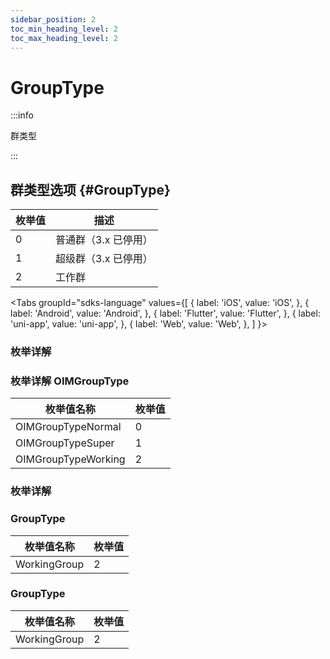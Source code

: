 ```yaml
---
sidebar_position: 2
toc_min_heading_level: 2
toc_max_heading_level: 2
---
```


# GroupType

:::info

群类型

:::

## 群类型选项 {#GroupType}

| 枚举值 | 描述                 |
| ------ | -------------------- |
| 0      | 普通群（3.x 已停用） |
| 1      | 超级群（3.x 已停用） |
| 2      | 工作群               |

<Tabs
groupId="sdks-language"
values={[
{ label: 'iOS', value: 'iOS', },
{ label: 'Android', value: 'Android', },
{ label: 'Flutter', value: 'Flutter', },
{ label: 'uni-app', value: 'uni-app', },
{ label: 'Web', value: 'Web', },
]
}>

<TabItem value="Flutter">

### 枚举详解

</TabItem>

<TabItem value="iOS">

### 枚举详解 OIMGroupType

| 枚举值名称          | 枚举值 |
| ------------------- | ------ |
| OIMGroupTypeNormal  | 0      |
| OIMGroupTypeSuper   | 1      |
| OIMGroupTypeWorking | 2      |

</TabItem>

<TabItem value="Android">

### 枚举详解

</TabItem>

<TabItem value="Web">

### GroupType

| 枚举值名称   | 枚举值 |
| ------------ | ------ |
| WorkingGroup | 2      |

</TabItem>

<TabItem value="uni-app">

### GroupType

| 枚举值名称   | 枚举值 |
| ------------ | ------ |
| WorkingGroup | 2      |

</TabItem>

</Tabs>
